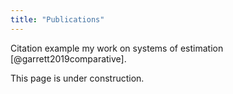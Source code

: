 ```yaml
---
title: "Publications"
---
```



Citation example my work on systems of estimation [@garrett2019comparative]. 

This page is under construction.